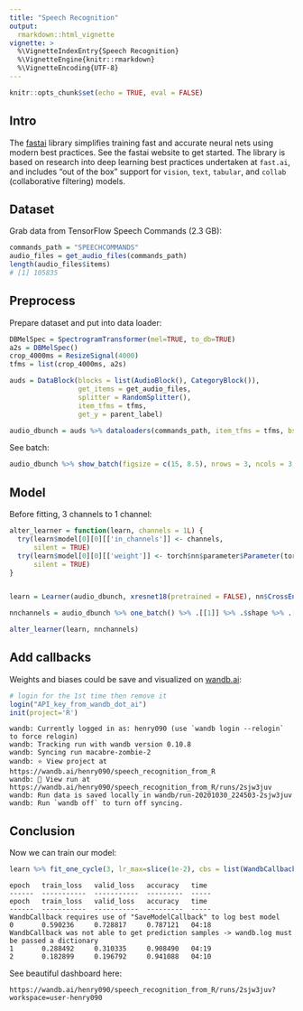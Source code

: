 ```yaml
---
title: "Speech Recognition"
output:
  rmarkdown::html_vignette
vignette: >
  %\VignetteIndexEntry{Speech Recognition}
  %\VignetteEngine{knitr::rmarkdown}
  %\VignetteEncoding{UTF-8}
---
```


```r
knitr::opts_chunk$set(echo = TRUE, eval = FALSE)
```

## Intro

The [fastai](https://github.com/fastai/fastai) library simplifies training fast and accurate neural nets using modern best practices. See the fastai website to get started. The library is based on research into deep learning best practices undertaken at ```fast.ai```, and includes "out of the box" support for ```vision```, ```text```, ```tabular```, and ```collab``` (collaborative filtering) models. 


## Dataset

Grab data from TensorFlow Speech Commands (2.3 GB):


```r
commands_path = "SPEECHCOMMANDS"
audio_files = get_audio_files(commands_path)
length(audio_files$items)
# [1] 105835
```


## Preprocess

Prepare dataset and put into data loader:

```r
DBMelSpec = SpectrogramTransformer(mel=TRUE, to_db=TRUE)
a2s = DBMelSpec()
crop_4000ms = ResizeSignal(4000)
tfms = list(crop_4000ms, a2s)
```


```r
auds = DataBlock(blocks = list(AudioBlock(), CategoryBlock()),  
                 get_items = get_audio_files, 
                 splitter = RandomSplitter(),
                 item_tfms = tfms,
                 get_y = parent_label)

audio_dbunch = auds %>% dataloaders(commands_path, item_tfms = tfms, bs = 20)
```

See batch:

```r
audio_dbunch %>% show_batch(figsize = c(15, 8.5), nrows = 3, ncols = 3, max_n = 9, dpi = 180)
```

## Model

Before fitting, 3 channels to 1 channel:

```r
alter_learner = function(learn, channels = 1L) {
  try(learn$model[0][0][['in_channels']] <- channels,
      silent = TRUE)
  try(learn$model[0][0][['weight']] <- torch$nn$parameter$Parameter(torch$narrow(learn$model[0][0][['weight']],1L,1L,1L)),
      silent = TRUE)
}


learn = Learner(audio_dbunch, xresnet18(pretrained = FALSE), nn$CrossEntropyLoss(), metrics=accuracy)

nnchannels = audio_dbunch %>% one_batch() %>% .[[1]] %>% .$shape %>% .[1]

alter_learner(learn, nnchannels)
```

## Add callbacks

Weights and biases could be save and visualized on [wandb.ai](https://wandb.ai/):

```r
# login for the 1st time then remove it
login("API_key_from_wandb_dot_ai")
init(project='R')
```

```
wandb: Currently logged in as: henry090 (use `wandb login --relogin` to force relogin)
wandb: Tracking run with wandb version 0.10.8
wandb: Syncing run macabre-zombie-2
wandb: ⭐️ View project at https://wandb.ai/henry090/speech_recognition_from_R
wandb: 🚀 View run at https://wandb.ai/henry090/speech_recognition_from_R/runs/2sjw3juv
wandb: Run data is saved locally in wandb/run-20201030_224503-2sjw3juv
wandb: Run `wandb off` to turn off syncing.
```

## Conclusion

Now we can train our model:

```r
learn %>% fit_one_cycle(3, lr_max=slice(1e-2), cbs = list(WandbCallback()))
```


```
epoch   train_loss   valid_loss   accuracy   time 
------  -----------  -----------  ---------  -----
epoch   train_loss   valid_loss   accuracy   time 
------  -----------  -----------  ---------  -----
WandbCallback requires use of "SaveModelCallback" to log best model
0       0.590236     0.728817     0.787121   04:18 
WandbCallback was not able to get prediction samples -> wandb.log must be passed a dictionary
1       0.288492     0.310335     0.908490   04:19 
2       0.182899     0.196792     0.941088   04:10 
```

See beautiful dashboard here:

```
https://wandb.ai/henry090/speech_recognition_from_R/runs/2sjw3juv?workspace=user-henry090
```




